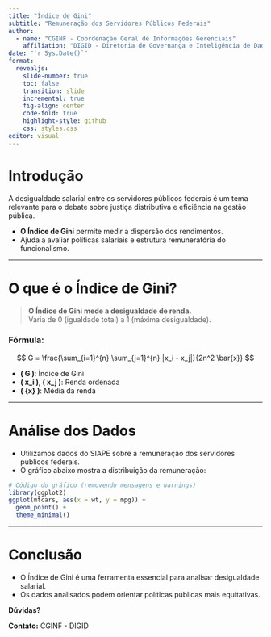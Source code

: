 ```yaml
---
title: "Índice de Gini"
subtitle: "Remuneração dos Servidores Públicos Federais"
author: 
  - name: "CGINF - Coordenação Geral de Informações Gerenciais"
    affiliation: "DIGID - Diretoria de Governança e Inteligência de Dados"
date: "`r Sys.Date()`"
format:
  revealjs:
    slide-number: true
    toc: false
    transition: slide
    incremental: true
    fig-align: center
    code-fold: true
    highlight-style: github
    css: styles.css
editor: visual
---
```


# Introdução

A desigualdade salarial entre os servidores públicos federais é um tema relevante para o debate sobre justiça distributiva e eficiência na gestão pública.

- **O Índice de Gini** permite medir a dispersão dos rendimentos.
- Ajuda a avaliar políticas salariais e estrutura remuneratória do funcionalismo.

---

# O que é o Índice de Gini?

> **O Índice de Gini mede a desigualdade de renda.**  
> Varia de 0 (igualdade total) a 1 (máxima desigualdade).

### Fórmula:
$$
G = \frac{\sum_{i=1}^{n} \sum_{j=1}^{n} |x_i - x_j|}{2n^2 \bar{x}}
$$

- **\( G \)**: Índice de Gini  
- **\( x_i \), \( x_j \)**: Renda ordenada  
- **\( \bar{x} \)**: Média da renda  

---

# Análise dos Dados

- Utilizamos dados do SIAPE sobre a remuneração dos servidores públicos federais.
- O gráfico abaixo mostra a distribuição da remuneração:

```r
# Código do gráfico (removendo mensagens e warnings)
library(ggplot2)
ggplot(mtcars, aes(x = wt, y = mpg)) +
  geom_point() +
  theme_minimal()
```

---

# Conclusão

- O Índice de Gini é uma ferramenta essencial para analisar desigualdade salarial.
- Os dados analisados podem orientar políticas públicas mais equitativas.

**Dúvidas?**

**Contato:** CGINF - DIGID
